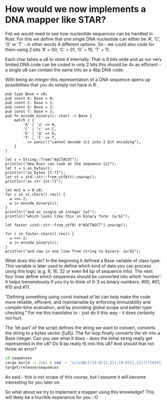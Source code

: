 # How would we now implements a DNA mapper like STAR?

Fist we would need to see how nucleotide sequences can be handled in Rust.
For this we define that one single DNA nucleotide can either be 'A', 'C', 'G' or 'T' - in other words 4 different options.
So - we could also code for them using 2 bits 'A' = 00, 'C' = 01, 'G' = 10, 'T' = 11.

Each char tahes a u8 to store it internally. That is 8 bits wide and as our very limited DNA code can be coded in only 2 bits this should be 4x as efficient - a single u8 can contain the same info as a 4bp DNA code.

With being an integer this representation of a DNA sequence opens up possibilities that you do simply not have in R.

```extendr
pub type Base = u8;
pub const A: Base = 0;
pub const C: Base = 1;
pub const G: Base = 2;
pub const T: Base = 3;
pub fn encode_binary(c: char) -> Base {
    match c {
        'A' | 'a' => A,
        'C' | 'c' => C,
        'G' | 'g' => G,
        'T' | 't' => T,
        _ => panic!("cannot decode {c} into 2 bit encoding"),
    }
}

let s = String::from("AGCTACGT");
println!("How Rust can look at the sequence {s}");
let t = s.as_bytes();
println!("as_bytes {t:?}");
let st = std::str::from_utf8(t).unwrap();
println!("as str {st:?}");

let mut w = 0_u8;
for c in st.chars().rev() {
  w <<= 2;
  w |= encode_binary(c);
}
println!("and as single u8 integer {w}");
println!("which looks like this in binary form: {w:b}");

let faster =std::str::from_utf8( b"AGCTAGCT").unwrap();

for c in faster.chars().rev() {
  w <<= 2;
  w |= encode_binary(c);
}
println!("and now in one line from string to binary: {w:b}");
```


What does this do? 
In the beginning it defined a Base variable of class type. This variable is later used to define which kind of data you can process using this logic (e.g. 8, 16, 32 or even 64 bp of sequence info). The next four lines define which sequences should be converted into which 'number'.
It helps tremendously if you try to think of 0-3 as binary numbers: #00, #01, #10 and #11.

"Defining something using const instead of let can help make the code more reliable, efficient, and maintainable by enforcing immutability and compile-time evaluation, and by providing global scope and better type checking." For me this translates to - just do it this way - it does certainly not hurt.

The 'let part' of the script defines the string we want to convert, converts the string to a bytes vector ([u8]). The for loop finally converts the str into a Base integer. Can you see what it does - does the initial string really get represented in the u8? Do 8 bp really fit into this u8? And should that not throw an error?

```bash
cd sequences
cargo build -r 2>&1 | sed -r "s/\x1B\[([0-9]{1,2}(;[0-9]{1,2})?)?[m|K]//g"
target/release/sequences
```


As said - this is not scope of this course, but I assume it will become interesting for you later on.

So what about we try to implement a mapper using this knowledge? This will likely be a horrible experience for you :-D 
